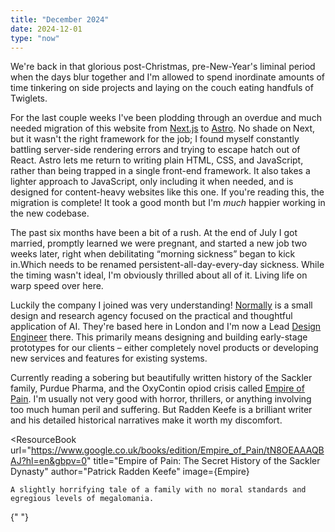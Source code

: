 ```yaml
---
title: "December 2024"
date: 2024-12-01
type: "now"
---
```



We're back in that glorious post-Christmas, pre-New-Year's liminal period when the days blur together and I'm allowed to spend inordinate amounts of time tinkering on side projects and laying on the couch eating handfuls of Twiglets.

For the last couple weeks I've been plodding through an overdue and much needed migration of this website from [Next.js](https://nextjs.org/) to [Astro](https://astro.build/). No shade on Next, but it wasn't the right framework for the job; I found myself constantly battling server-side rendering errors and trying to escape hatch out of React. Astro lets me return to writing plain HTML, CSS, and JavaScript, rather than being trapped in a single front-end framework. It also takes a lighter approach to JavaScript, only including it when needed, and is designed for content-heavy websites like this one. If you're reading this, the migration is complete! It took a good month but I'm _much_ happier working in the new codebase.

The past six months have been a bit of a rush. At the end of July I got married, promptly learned we were pregnant, and started a new job two weeks later, right when debilitating “morning sickness” began to kick in.<Footnote idName={1}>Which needs to be renamed persistent-all-day-every-day sickness.</Footnote> While the timing wasn't ideal, I'm obviously thrilled about all of it. Living life on warp speed over here.

Luckily the company I joined was very understanding! [Normally](https://normally.com/) is a small design and research agency focused on the practical and thoughtful application of AI. They're based here in London and I'm now a Lead [Design Engineer](/design-engineers) there. This primarily means designing and building early-stage prototypes for our clients – either completely novel products or developing new services and features for existing systems.

Currently reading a sobering but beautifully written history of the Sackler family, Purdue Pharma, and the OxyContin opiod crisis called [Empire of Pain](https://www.google.co.uk/books/edition/Empire_of_Pain/tN8OEAAAQBAJ?hl=en&gbpv=0). I'm usually not very good with horror, thrillers, or anything involving too much human peril and suffering. But Radden Keefe is a brilliant writer and his detailed historical narratives make it worth my discomfort.

<ResourceBook
	url="https://www.google.co.uk/books/edition/Empire_of_Pain/tN8OEAAAQBAJ?hl=en&gbpv=0"
	title="Empire of Pain: The Secret History of the Sackler Dynasty"
	author="Patrick Radden Keefe"
	image={Empire}
>
	A slightly horrifying tale of a family with no moral standards and egregious levels of megalomania.
</ResourceBook>{" "}
